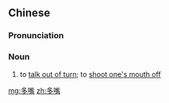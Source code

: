 ==Chinese==
{{zh-forms}}

===Pronunciation===
{{zh-pron
|m=duōzuǐ
|c=do1 zeoi2
|mn=to-chhùi
|cat=n
}}

===Noun===
{{zh-noun}}

# {{lb|zh|colloquial}} to [[talk out of turn]]; to [[shoot one's mouth off]]

[[mg:多嘴]]
[[zh:多嘴]]